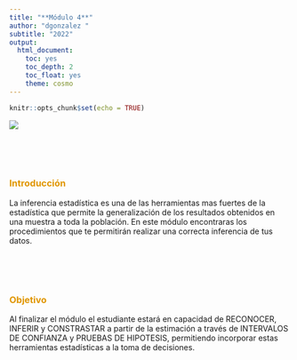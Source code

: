```yaml
---
title: "**Módulo 4**"
author: "dgonzalez "
subtitle: "2022" 
output:
  html_document:
    toc: yes
    toc_depth: 2
    toc_float: yes
    theme: cosmo
---
```


```r
knitr::opts_chunk$set(echo = TRUE)
```

![](img/baner4.png)

<br/><br/><br/>

### <span style="color:#E09600">**Introducción**</span>

La inferencia estadística es una de las herramientas mas fuertes de la estadística que  permite la generalización de los resultados  obtenidos  en una muestra a  toda  la población. En este módulo encontraras los procedimientos que te permitirán realizar una correcta inferencia de tus datos.

<br/><br/><br/>

### <span style="color:#E09600">**Objetivo**</span>

Al finalizar el módulo el estudiante estará en capacidad de RECONOCER, INFERIR y CONSTRASTAR a partir de la estimación a través de INTERVALOS DE CONFIANZA  y PRUEBAS DE HIPOTESIS, permitiendo incorporar estas herramientas estadísticas a la toma de decisiones.
